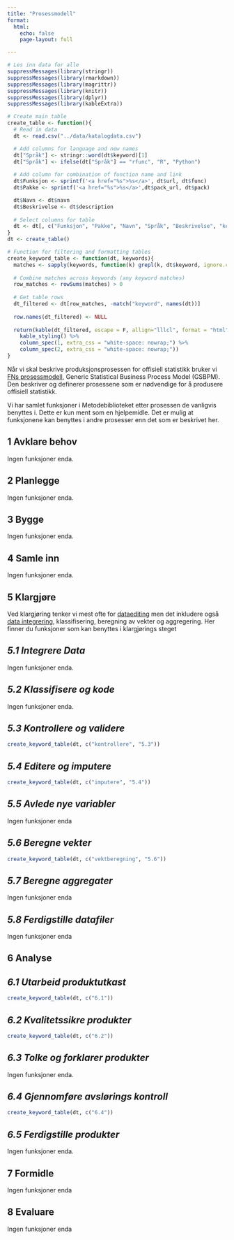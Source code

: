 ```yaml
---
title: "Prosessmodell"
format:
  html:
    echo: false
    page-layout: full

---
```



```r
# Les inn data for alle
suppressMessages(library(stringr))
suppressMessages(library(rmarkdown))
suppressMessages(library(magrittr))
suppressMessages(library(knitr))
suppressMessages(library(dplyr))
suppressMessages(library(kableExtra))

# Create main table
create_table <- function(){
  # Read in data
  dt <- read.csv("../data/katalogdata.csv")

  # Add columns for language and new names
  dt["Språk"] <- stringr::word(dt$keyword)[1]
  dt["Språk"] <- ifelse(dt["Språk"] == "rfunc", "R", "Python")
  
  # Add column for combination of function name and link
  dt$Funksjon <- sprintf('<a href="%s">%s</a>', dt$url, dt$func)
  dt$Pakke <- sprintf('<a href="%s">%s</a>',dt$pack_url, dt$pack)

  dt$Navn <- dt$navn
  dt$Beskrivelse <- dt$description
  
  # Select columns for table
  dt <- dt[, c("Funksjon", "Pakke", "Navn", "Språk", "Beskrivelse", "keyword")]
}
dt <- create_table()

# Function for filtering and formatting tables
create_keyword_table <- function(dt, keywords){
  matches <- sapply(keywords, function(k) grepl(k, dt$keyword, ignore.case = T))
  
  # Combine matches across keywords (any keyword matches)
  row_matches <- rowSums(matches) > 0
  
  # Get table rows
  dt_filtered <- dt[row_matches, -match("keyword", names(dt))]
  
  row.names(dt_filtered) <- NULL
  
  return(kable(dt_filtered, escape = F, allign="lllcl", format = "html") %>%
    kable_styling() %>%
    column_spec(1, extra_css = "white-space: nowrap;") %>%
    column_spec(2, extra_css = "white-space: nowrap;"))
}

```


Når vi skal beskrive produksjonsprosessen for offisiell statistikk bruker vi [FNs prosessmodell](https://ssbno.sharepoint.com/sites/Metodikkistatistikkproduksjonen/SitePages/Prosessmodell-for-statistikkproduksjon.aspx), Generic Statistical Business Process Model (GSBPM). Den beskriver og definerer prosessene som er nødvendige for å produsere offisiell statistikk. 

Vi har samlet funksjoner i Metodebiblioteket etter prosessen de vanligvis benyttes i. Dette er kun ment som en hjelpemidle. Det er mulig at funksjonene kan benyttes i andre prosesser enn det som er beskrivet her.


::: {.panel-tabset}

## 1 Avklare behov
Ingen funksjoner enda.

## 2 Planlegge
Ingen funksjoner enda.

## 3 Bygge
Ingen funksjoner enda.

## 4 Samle inn
Ingen funksjoner enda.

## 5 Klargjøre
Ved klargjøring tenker vi mest ofte for [dataediting](https://ssbno.sharepoint.com/sites/Metodikkistatistikkproduksjonen/SitePages/Dataeditering.aspx) men det inkludere også [data integrering](https://ssbno.sharepoint.com/sites/Metodikkistatistikkproduksjonen/SitePages/Dataintegrering.aspx), klassifisering, beregning av vekter og aggregering. Her finner du funksjoner som kan benyttes i klargjørings steget

:::{.panel-tabset}
## *5.1 Integrere Data*
Ingen funksjoner enda.

## *5.2 Klassifisere og kode*
Ingen funksjoner enda.

## *5.3 Kontrollere og validere*

```r
create_keyword_table(dt, c("kontrollere", "5.3"))
```


## *5.4 Editere og imputere*
```r
create_keyword_table(dt, c("imputere", "5.4"))
```

## *5.5 Avlede nye variabler*
Ingen funksjoner enda

## *5.6 Beregne vekter*
```r
create_keyword_table(dt, c("vektberegning", "5.6"))
```

## *5.7 Beregne aggregater*
Ingen funksjoner enda

## *5.8 Ferdigstille datafiler*
Ingen funksjoner enda

:::

## 6 Analyse
:::{.panel-tabset}
## *6.1 Utarbeid produktutkast*
```r
create_keyword_table(dt, c("6.1"))
```


## *6.2 Kvalitetssikre produkter*
```r
create_keyword_table(dt, c("6.2"))
```

## *6.3 Tolke og forklarer produkter*
Ingen funksjoner enda.

## *6.4 Gjennomføre avslørings kontroll*
```r
create_keyword_table(dt, c("6.4"))
```

## *6.5 Ferdigstille produkter*
Ingen funksjoner enda.

:::


## 7 Formidle
Ingen funksjoner enda

## 8 Evaluare
Ingen funksjoner enda
:::

